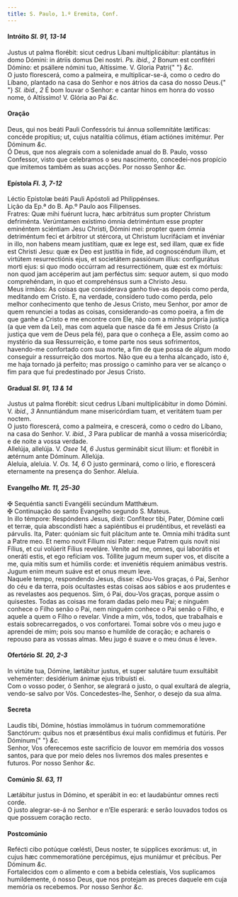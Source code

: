 ```yaml
---
title: S. Paulo, 1.º Eremita, Conf.
---
```


<h4 class="text-center">
  Intróito <em>Sl. 91, 13-14</em>
</h4>
<div class="container-fluid">
  <div class="row">
    <div class="col-6 dropcaps text-justify">
      Justus ut palma florébit: sicut cedrus Líbani multiplicábitur: plantátus
      in domo Dómini: in átriis domus Dei nostri. <em>Ps. ibid., 2</em> Bonum
      est confitéri Dómino: et psállere nómini tuo, Altíssime. V. Gloria Patri{" "}
      <em>&c.</em>
    </div>
    <div class="col-6 dropcaps text-justify">
      O justo florescerá, como a palmeira, e multiplicar-se-á, como o cedro do
      Líbano, plantado na casa do Senhor e nos átrios da casa do nosso Deus.{" "}
      <em>Sl. ibid., 2</em> É bom louvar o Senhor: e cantar hinos em honra do
      vosso nome, ó Altíssimo! V. Glória ao Pai <em>&c.</em>
    </div>
  </div>
</div>

<h4 class="text-center">Oração</h4>
<div class="container-fluid">
  <div class="row">
    <div class="col-6 dropcaps text-justify">
      Deus, qui nos beáti Pauli Confessóris tui ánnua sollemnitáte lætíficas:
      concéde propítius; ut, cujus natalítia cólimus, étiam actiónes imitémur.
      Per Dóminum <em>&c.</em>
    </div>
    <div class="col-6 dropcaps text-justify">
      Ó Deus, que nos alegrais com a solenidade anual do B. Paulo, vosso
      Confessor, visto que celebramos o seu nascimento, concedei-nos propício
      que imitemos também as suas acções. Por nosso Senhor <em>&c.</em>
    </div>
  </div>
</div>

<h4 class="text-center">
  Epístola <em>Fl. 3, 7-12</em>
</h4>
<div class="container-fluid">
  <div class="row">
    <div class="col-6 text-justify">
      Léctio Epístolæ beáti Pauli Apóstoli ad Philippénses.
    </div>
    <div class="col-6 text-justify">
      Lição da Ep.ª do B. Ap.º Paulo aos Filipenses.
    </div>
    <div class="col-6 dropcaps text-justify">
      Fratres: Quæ mihi fuérunt lucra, hæc arbitrátus sum propter Christum
      defriménta. Verúmtamen exístimo ómnia detriméntum esse propter eminéntem
      sciéntiam Jesu Christi, Dómini mei: propter quem ómnia detriméntum feci et
      árbitror ut stércora, ut Christum lucrifáciam et invéniar in illo, non
      habens meam justítiam, quæ ex lege est, sed illam, quæ ex fide est Christi
      Jesu: quæ ex Deo est justítia in fide, ad cognoscéndum illum, et virtútem
      resurrectiónis ejus, et societátem passiónum illíus: configurátus morti
      ejus: si quo modo occúrram ad resurrectiónem, quæ est ex mórtuis: non quod
      jam accéperim aut jam perféctus sim: sequor autem, si quo modo
      comprehéndam, in quo et comprehénsus sum a Christo Jesu.
    </div>
    <div class="col-6 dropcaps text-justify">
      Meus irmãos: As coisas que considerava ganho tive-as depois como perda,
      meditando em Cristo. E, na verdade, considero tudo como perda, pelo melhor
      conhecimento que tenho de Jesus Cristo, meu Senhor, por amor de quem
      renunciei a todas as coisas, considerando-as como poeira, a fim de que
      ganhe a Cristo e me encontre com Ele, não com a minha própria justiça (a
      que vem da Lei), mas com aquela que nasce da fé em Jesus Cristo (a justiça
      que vem de Deus pela fé), para que o conheça a Ele, assim como ao mystério
      da sua Ressurreição, e tome parte nos seus sofrimentos, havendo-me
      confortado com sua morte, a fim de que possa de algum modo conseguir a
      ressurreição dos mortos. Não que eu a tenha alcançado, isto é, me haja
      tornado já perfeito; mas prossigo o caminho para ver se alcanço o fim para
      que fui predestinado por Jesus Cristo.
    </div>
  </div>
</div>

<h4 class="text-center">
  Gradual <em>Sl. 91, 13 & 14</em>
</h4>
<div class="container-fluid">
  <div class="row">
    <div class="col-6 dropcaps text-justify">
      Justus ut palma florébit: sicut cedrus Líbani multiplicábitur in domo
      Dómini. V. <em>ibid., 3</em> Annuntiándum mane misericórdiam tuam, et
      veritátem tuam per noctem.
    </div>
    <div class="col-6 dropcaps text-justify">
      O justo florescerá, como a palmeira, e crescerá, como o cedro do Líbano,
      na casa do Senhor. V. <em>ibid., 3</em> Para publicar de manhã a vossa
      misericórdia; e de noite a vossa verdade.
    </div>
    <div class="col-6 text-justify">
      Allelúja, allelúja. V. <em>Osee 14, 6</em> Justus germinábit sicut lílium:
      et florébit in ætérnum ante Dóminum. Allelúja.
    </div>
    <div class="col-6 text-justify">
      Aleluia, aleluia. V. <em>Os. 14, 6</em> O justo germinará, como o lírio, e
      florescerá eternamente na presença do Senhor. Aleluia.
    </div>
  </div>
</div>

<h4 class="text-center">
  Evangelho <em>Mt. 11, 25-30</em>
</h4>
<div class="container-fluid">
  <div class="row">
    <div class="col-6 text-justify">
      <span class="text-danger">&#10016;</span> Sequéntia sancti Evangélii
      secúndum Matthǽum.
    </div>
    <div class="col-6 text-justify">
      <span class="text-danger">&#10016;</span> Continuação do santo Evangelho
      segundo S. Mateus.
    </div>
    <div class="col-6 dropcaps text-justify">
      In illo témpore: Respóndens Jesus, dixit: Confíteor tibi, Pater, Dómine
      cœli et terræ, quia abscondísti hæc a sapiéntibus ei prudéntibus, et
      revelásti ea párvulis. Ita, Pater: quóniam sic fuit plácitum ante te.
      Omnia mihi trádita sunt a Patre meo. Et nemo novit Fílium nisi Pater:
      neque Patrem quis novit nisi Fílius, et cui volúerit Fílius reveláre.
      Veníte ad me, omnes, qui laborátis et oneráti estis, et ego refíciam vos.
      Tóllite jugum meum super vos, et díscite a me, quia mitis sum et húmilis
      corde: et inveniétis réquiem animábus vestris. Jugum enim meum suáve est
      et onus meum leve.
    </div>
    <div class="col-6 dropcaps text-justify">
      Naquele tempo, respondendo Jesus, disse: «Dou-Vos graças, ó Pai, Senhor do
      céu e da terra, pois ocultastes estas coisas aos sábios e aos prudentes e
      as revelastes aos pequenos. Sim, ó Pai, dou-Vos graças, porque assim o
      quisestes. Todas as coisas me foram dadas pelo meu Pai; e ninguém conhece
      o Filho senão o Pai, nem ninguém conhece o Pai senão o Filho, e aquele a
      quem o Filho o revelar. Vinde a mim, vós, todos, que trabalhais e estais
      sobrecarregados, o vos confortarei. Tomai sobre vós o meu jugo e aprendei
      de mim; pois sou manso e humilde de coração; e achareis o repouso para as
      vossas almas. Meu jugo é suave e o meu ónus é leve».
    </div>
  </div>
</div>

<h4 class="text-center">
  Ofertório <em>Sl. 20, 2-3</em>
</h4>
<div class="container-fluid">
  <div class="row">
    <div class="col-6 dropcaps text-justify">
      In virtúte tua, Dómine, lætábitur justus, et super salutáre tuum
      exsultábit veheménter: desidérium ánimæ ejus tribuísti ei.
    </div>
    <div class="col-6 dropcaps text-justify">
      Com o vosso poder, ó Senhor, se alegrará o justo, o qual exultará de
      alegria, vendo-se salvo por Vós. Concedestes-lhe, Senhor, o desejo da sua
      alma.
    </div>
  </div>
</div>

<h4 class="text-center">Secreta</h4>
<div class="container-fluid">
  <div class="row">
    <div class="col-6 dropcaps text-justify">
      Laudis tibi, Dómine, hóstias immolámus in tuórum commemoratióne Sanctórum:
      quibus nos et præséntibus éxui malis confídimus et futúris. Per Dóminum{" "}
      <em>&c.</em>
    </div>
    <div class="col-6 dropcaps text-justify">
      Senhor, Vos oferecemos este sacrifício de louvor em memória dos vossos
      santos, para que por meio deles nos livremos dos males presentes e
      futuros. Por nosso Senhor <em>&c.</em>
    </div>
  </div>
</div>

<h4 class="text-center">
  Comúnio <em>Sl. 63, 11</em>
</h4>
<div class="container-fluid">
  <div class="row">
    <div class="col-6 dropcaps text-justify">
      Lætábitur justus in Dómino, et sperábit in eo: et laudabúntur omnes recti
      corde.
    </div>
    <div class="col-6 dropcaps text-justify">
      O justo alegrar-se-á no Senhor e n’Ele esperará: e serão louvados todos os
      que possuem coração recto.
    </div>
  </div>
</div>

<h4 class="text-center">Postcomúnio</h4>
<div class="container-fluid">
  <div class="row">
    <div class="col-6 dropcaps text-justify">
      Refécti cibo potúque cœlésti, Deus noster, te súpplices exorámus: ut, in
      cujus hæc commemoratióne percépimus, ejus muniámur et précibus. Per
      Dóminum <em>&c.</em>
    </div>
    <div class="col-6 dropcaps text-justify">
      Fortalecidos com o alimento e com a bebida celestiais, Vos suplicamos
      humildemente, ó nosso Deus, que nos protejam as preces daquele em cuja
      memória os recebemos. Por nosso Senhor <em>&c.</em>
    </div>
  </div>
</div>

